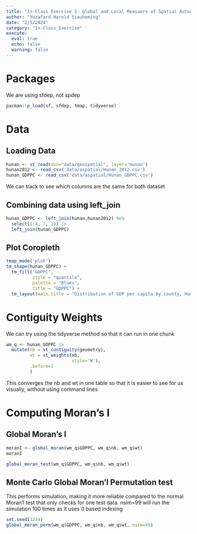 ```yaml
---
title: "In-Class Exercise 5: Global and Local Measuers of Spatial Autocorrelation - sfdep methods"
author: "Yozafard Harold Siauheming"
date: "2/5/2024"
category: "In-Class_Exercise"
execute:
  eval: true
  echo: false
  warning: false
---
```


# Packages

We are using sfdep, not spdep
```r
pacman::p_load(sf, sfdep, tmap, tidyverse)
```
# Data

## Loading Data

```r
hunan <- st_read(dsn="data/geospatial", layer='Hunan')
hunan2012 <- read_csv('data/aspatial/Hunan_2012.csv')
hunan_GDPPC <- read_csv('data/aspatial/Hunan_GDPPC.csv')
```

We can track to see which columns are the same for both dataset

## Combining data using left_join
```r
hunan_GDPPC <- left_join(hunan,hunan2012) %>%
  select(1:4, 7, 15) |>
  left_join(hunan_GDPPC)
```
## Plot Coropleth
```r
tmap_mode('plot')
tm_shape(hunan_GDPPC) +
  tm_fill("GDPPC",
          style = "quantile",
          palette = "Blues",
          title = "GDPPC") +
  tm_layout(main.title = "Distribution of GDP per capita by county, Hunan Province")
```

# Contiguity Weights

We can try using the tidyverse method so that it can run in one chunk
```r
wm_q <- hunan_GDPPC |>
  mutate(nb = st_contiguity(geometry),
         wt = st_weights(nb,
                         style='W'),
         .before=1
         )
```

This converges the nb and wt in one table so that it is easier to see for us visually, without using command lines

# Computing Moran's I

## Global Moran's I
```r
moranI <- global_moran(wm_q$GDPPC, wm_q$nb, wm_q$wt)
moranI
```
```r
global_moran_test(wm_q$GDPPC, wm_q$nb, wm_q$wt)
```

## Monte Carlo Global Moran'I Permutation test

This performs simulation, making it more reliable compared to the normal Moran'I test that only checks for one test data. nsim=99 will run the simulation 100 times as it uses 0 based indexing

```r
set.seed(1234)
global_moran_perm(wm_q$GDPPC, wm_q$nb, wm_q$wt, nsim=99)
```

